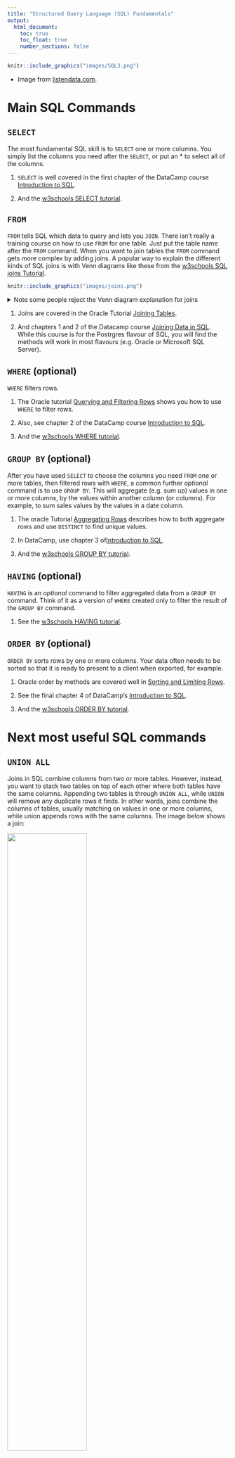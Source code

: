 ```yaml
---
title: "Structured Query Language (SQL) Fundamentals"
output:
  html_document:
    toc: true
    toc_float: true
    number_sections: false
---
```


```r
knitr::include_graphics("images/SQL3.png") 
```

* Image from [listendata.com](https://www.listendata.com/2014/04/proc-sql-select-statement.html){target="_blank"}.

# Main SQL Commands {.tabset .tabset-fade .tabset-pills}


## `SELECT`

The most fundamental SQL skill is to `SELECT` one or more columns. You simply list the columns you need after the `SELECT`, or put an * to select all of the columns. 

1. `SELECT` is well covered in the first chapter of the DataCamp course [Introduction to SQL](https://www.datacamp.com/courses/introduction-to-sql){target="_blank"}. 

2. And the [w3schools SELECT tutorial](https://www.w3schools.com/sql/sql_select.asp){target="_blank"}.

## `FROM`

`FROM` tells SQL which data to query and lets you `JOIN`. There isn't really a training course on how to use `FROM` for one table. Just put the table name after the `FROM` command. When you want to join tables the `FROM` command gets more complex by adding joins. A popular way to explain the different kinds of SQL joins is with Venn diagrams like these from the [w3schools SQL joins Tutorial](https://www.w3schools.com/sql/sql_join.asp){target="_blank"}.

```r
knitr::include_graphics("images/joins.png") 
```

<details>
  <summary>Note some people reject the Venn diagram explanation for joins</summary>
    <ul>

Some reccomend you ["Say NO to Venn Diagrams When Explaining Joins"](https://blog.jooq.org/2016/07/05/say-no-to-venn-diagrams-when-explaining-joins/){target="_blank"}. Instead, all joins begin with a `CROSS JOIN` (where every row on the left table is combined with every row on the right table), then all other joins (e.g. `INNER JOIN`) are a filtered version of that `CROSS JOIN`. A cross join is also known as the [Caretsian product](https://en.wikipedia.org/wiki/Cartesian_product) of the two tables.

![](https://www.essentialsql.com/wp-content/uploads/2016/08/Cross-Join-Two-Tables-to-Get-Combinations.png){width=60%}
* Image from [Essential SQL](https://www.essentialsql.com/cross-join-introduction/){target="_blank}.

Though please note that cross joins are, *"..potentially an expensive and dangerous operation since it can lead to a large data explosion. It is best used in scenarios where a normal join cannot be used and very selective predicates are being used in the WHERE clause to limit the number of produced rows"* [Microsoft Docs](https://docs.microsoft.com/en-us/u-sql/statements-and-expressions/select/from/joins/cross-join). In other words, if you do use a cross join, make sure it is filtered with a `WHERE` clause.

</ul>
</details>

1. Joins are covered in the Oracle Tutorial [Joining Tables](https://livesql.oracle.com/apex/livesql/file/tutorial_G00HFQ7L5MB5BJ2K9612EDNWB.html){target="_blank"}.

2. And chapters 1 and 2 of the Datacamp course [Joining Data in SQL](https://learn.datacamp.com/courses/joining-data-in-postgresql){target="_blank"}. While this course is for the Postrgres flavour of SQL, you will find the methods will work in most flavours (e.g. Oracle or Microsoft SQL Server). 

## `WHERE` (optional)

`WHERE` filters rows.

1. The Oracle tutorial [Querying and Filtering Rows](https://livesql.oracle.com/apex/livesql/file/tutorial_FIYST7OOFBN2ESHA54YUV6WN8.html){target="_blank"} shows you how to use `WHERE` to filter rows.

2. Also, see chapter 2 of the DataCamp course [Introduction to SQL](https://www.datacamp.com/courses/introduction-to-sql){target="_blank"}.

3. And the [w3schools WHERE tutorial](https://www.w3schools.com/sql/sql_where.asp).

## `GROUP BY` (optional)

After you have used `SELECT` to choose the columns you need `FROM` one or more tables, then filtered rows with `WHERE`, a common further *optional* command is to use `GROUP BY`. This will aggregate (e.g.  sum up) values in one or more columns, by the values within another column (or columns). For example, to sum sales values by the values in a date column.  

1. The oracle Tutorial [Aggregating Rows](https://livesql.oracle.com/apex/livesql/file/tutorial_G1UNQOOO9YNU723ZMVP6EGJIO.html){target="_blank"} describes how to both aggregate rows and use `DISTINCT` to find unique values.

2. In DataCamp, use chapter 3 of[Introduction to SQL](https://www.datacamp.com/courses/introduction-to-sql){target="_blank"}.

3. And the [w3schools GROUP BY tutorial](https://www.w3schools.com/sql/sql_groupby.asp){target="_blank"}.

## `HAVING` (optional)

`HAVING` is an *optional* command to filter aggregated data from a `GROUP BY` command. Think of it as a version of `WHERE` created only to filter the result of the `GROUP BY` command.

1. See the [w3schools HAVING tutorial](https://www.w3schools.com/sql/sql_having.asp){target="_blank"}.

## `ORDER BY` (optional)

`ORDER BY` sorts rows by one or more columns. Your data often needs to be sorted so that it is ready to present to a client when exported, for example.

1. Oracle order by methods are covered well in [Sorting and Limiting Rows](https://livesql.oracle.com/apex/livesql/file/tutorial_GMY4RMH9LDCPYKJC615PEOZHT.html){target="_blank"}.

2. See the final chapter 4 of DataCamp's [Introduction to SQL](https://www.datacamp.com/courses/introduction-to-sql){target="_blank"}.

3. And the [w3schools ORDER BY tutorial](https://www.w3schools.com/sql/sql_orderby.asp){target="_blank"}.

# Next most useful SQL commands {.tabset .tabset-fade .tabset-pills}

## `UNION ALL`

Joins in SQL combine columns from two or more tables. However, instead, you want to stack two tables on top of each other where both tables have the same columns. Appending two tables is through `UNION ALL`, while `UNION` will remove any duplicate rows it finds. In other words, joins combine the columns of tables, usually matching on values in one or more columns, while union appends rows with the same columns. 
The image below shows a join:
\  

![](https://www.essentialsql.com/wp-content/uploads/2015/08/VisualDepictionOfJoin.png){width=60%}
<br />
<br />

While this image shows a `UNION ALL`:

<br />
<br />

![](https://www.essentialsql.com/wp-content/uploads/2015/08/VisualDepictionOfUnion.png){width=60%}



* Images from: [essentialsql.com](https://www.essentialsql.com/what-is-the-difference-between-a-join-and-a-union/){target="_blank"}.

1. Try the Oracle tutorial [Union, Minus and Intersect](https://livesql.oracle.com/apex/livesql/file/tutorial_GPSAXIY7KMDX4ALZX654OXY6S.html){target="_blank"}.

2. Chapter 3 of the Datacamp course [Joining Data in SQL](https://learn.datacamp.com/courses/joining-data-in-postgresql){target="_blank"}.

3. And the [w3schools UNION tutorial](https://www.w3schools.com/sql/sql_union.asp){target="_blank"}.

## `CASE WHEN`

`CASE WHEN` is SQL's if-then-else logic for creating new columns. For example, to group the age of people into bands. The method is simple to understand and  de-bug if you lay out your logic in a clear format similar to the [w3schools CASE example](https://www.w3schools.com/sql/sql_ref_case.asp){target="_blank"} below.

```r
#https://wch.github.io/webshot/articles/intro.html
library(webshot)
library(magick)
URL <- "https://www.w3schools.com/sql/sql_ref_case.asp"

# Using CSS selectors to pick out regions
webshot::webshot(URL, selector = "#main > div:nth-child(8) > div")
# Did this by using developer tools, select an element to inspect, then copy selector
```

## Handling nulls

Null values can cause problems in every data tool if you don't check for the prresence and handle them appropriately when aggregating. There are specific methods depending on the [type of SQL](https://www.quora.com/Why-are-there-so-many-types-of-SQL-What-is-the-difference-between-all-of-them){target="_blank"} you are using. 

1. Here is the Oracle course on [Querying Null-valued Rows](https://livesql.oracle.com/apex/livesql/file/tutorial_GIEX74ES22UVSEOB0CL100ZL1.html){target="_blank"}.

2. And the [w3schools NULL Functions tutorial](https://www.w3schools.com/sql/sql_isnull.asp){target="_blank"}. 

# Going further with SQL {.tabset .tabset-fade .tabset-pills}

## SQL Formats

Make your SQL code easy to read and de-bug with good foramtting. [How to Properly Format SQL Code](https://dzone.com/articles/24-rules-to-the-sql-formatting-standard){target="_blank"} containes useful tips. Or, if your code does **not** contain sensitive information, use a [SQL formating website](http://www.dpriver.com/pp/sqlformat.htm){target="_blank"}.

## SQL Cheat sheets

Cheat sheets are a good way to quickly remind you of what you have forgotten. There are many online. The [KDnuggets cheatsheet](https://www.kdnuggets.com/2018/07/sql-cheat-sheet.html){target="_blank"} lists SQL commands and methods along with good plain English explanations of what each one does.

## What should I learn next in SQL?

We encourage you to write literate SQL using Common Table Expressions (CTEs). And, if you are an RStudio user, consdier running SQL from RStudio itself. The next two pages in this guide cover [CTEs](https://moj-analytical-services.github.io/SQL_from_square_one/CTEs.html) and using [RStudio with SQL](https://moj-analytical-services.github.io/SQL_from_square_one/RStudio.html).